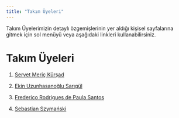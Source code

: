 ```yaml
---
title: "Takım Üyeleri"
---
```


Takım Üyelerimizin detaylı özgemişlerinin yer aldığı kişisel sayfalarına gitmek için sol menüyü veya aşağıdaki linkleri kullanabilirsiniz.

# Takım Üyeleri

1.  [Servet Meriç Kürşad](/takim/servetmerickursad.qmd)

2.  [Ekin Uzunhasanoğlu Sarıgül](/takim/ekin.qmd)

3.  [Frederico Rodrigues de Paula Santos](/takim/fred.qmd)

4.  [Sebastian Szymański](/takim/szymanski.qmd)
